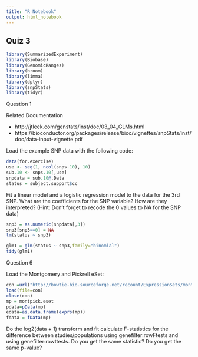 ```yaml
---
title: "R Notebook"
output: html_notebook
---
```


## Quiz 3


```r
library(SummarizedExperiment)
library(Biobase)
library(GenomicRanges)
library(broom)
library(limma)
library(dplyr)
library(snpStats)
library(tidyr)
```

Question 1

Related Documentation

* http://jtleek.com/genstats/inst/doc/03_04_GLMs.html
* https://bioconductor.org/packages/release/bioc/vignettes/snpStats/inst/doc/data-input-vignette.pdf

Load the example SNP data with the following code:

```r
data(for.exercise)
use <- seq(1, ncol(snps.10), 10)
sub.10 <- snps.10[,use]
snpdata = sub.10@.Data
status = subject.support$cc
```


Fit a linear model and a logistic regression model to the data for the 3rd SNP. What are the coefficients for the SNP variable? How are they interpreted? (Hint: Don't forget to recode the 0 values to NA for the SNP data)

```r
snp3 = as.numeric(snpdata[,3])
snp3[snp3==0] = NA
lm(status ~ snp3)  
```

```r
glm1 = glm(status ~ snp3,family="binomial")
tidy(glm1)
```


Question 6

Load the Montgomery and Pickrell eSet:


```r
con =url("http://bowtie-bio.sourceforge.net/recount/ExpressionSets/montpick_eset.RData")
load(file=con)
close(con)
mp = montpick.eset
pdata=pData(mp)
edata=as.data.frame(exprs(mp))
fdata = fData(mp)
```

Do the log2(data + 1) transform and fit calculate F-statistics for the difference between studies/populations using genefilter:rowFtests and using genefilter:rowttests. Do you get the same statistic? Do you get the same p-value?